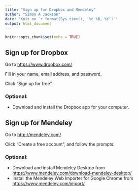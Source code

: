 ```yaml
---
title: "Sign up for Dropbox and Mendeley"
author: "Simon A Jackson"
date: "Knit on `r format(Sys.time(), '%d %B, %Y')`"
output: html_document
---
```


```r
knitr::opts_chunk$set(echo = TRUE)
```

## Sign up for Dropbox

Go to <https://www.dropbox.com/>

Fill in your name, email address, and password.

Click "Sign up for free".

### Optional:

- Download and install the Dropbox app for your computer.

## Sign up for Mendeley

Go to <http://mendeley.com/>

Click "Create a free account", and follow the prompts.

### Optional:

- Download and install Mendeley Desktop from <https://www.mendeley.com/download-mendeley-desktop/>
- Install the Mendeley Web Importer for Google Chrome from <https://www.mendeley.com/import/>
